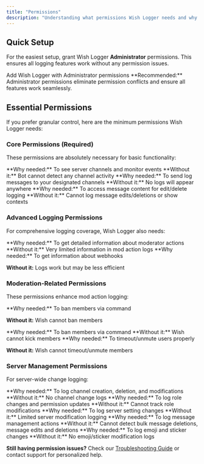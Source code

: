 ```yaml
---
title: "Permissions"
description: "Understanding what permissions Wish Logger needs and why it needs them to provide comprehensive logging for your Discord server."
---
```


## Quick Setup

For the easiest setup, grant Wish Logger **Administrator** permissions. This ensures all logging features work without any permission issues.

<Card title="Invite with Admin" icon="shield-check" color="#22c55e" horizontal href="https://discord.com/oauth2/authorize?client_id=1308500301791105044&permissions=8&scope=bot">
  Add Wish Logger with Administrator permissions
</Card>

<Tip>
  **Recommended:** Administrator permissions eliminate permission conflicts and ensure all features work seamlessly.
</Tip>

## Essential Permissions

If you prefer granular control, here are the minimum permissions Wish Logger needs:

### Core Permissions (Required)

These permissions are absolutely necessary for basic functionality:

<Card title="View Channels" icon="eye">
  **Why needed:** To see server channels and monitor events
  **Without it:** Bot cannot detect any channel activity
</Card>

<Card title="Send Messages" icon="message">
  **Why needed:** To send log messages to your designated channels
  **Without it:** No logs will appear anywhere
</Card>

<Card title="Read Message History" icon="clock">
  **Why needed:** To access message content for edit/delete logging
  **Without it:** Cannot log message edits/deletions or show contexts
</Card>

### Advanced Logging Permissions

For comprehensive logging coverage, Wish Logger also needs:

<Card title="View Audit Log" icon="scroll">
  **Why needed:** To get detailed information about moderator actions
  **Without it:** Very limited information in mod action logs
</Card>

<Card title="Manage Webhooks" icon="webhook">
  **Why needed:** To get information about webhooks

  **Without it:** Logs work but may be less efficient
</Card>

### Moderation-Related Permissions

These permissions enhance mod action logging:

<Card title="Ban Members" icon="hammer">
  **Why needed:** To ban members via command

  **Without it:** Wish cannot ban members
</Card>

<Card title="Kick Members" icon="user-clock">
  **Why needed:** To ban members via command
  **Without it:** Wish cannot kick members
</Card>

<Card title="Moderate Members" icon="shield">
  **Why needed:** To timeout/unmute users properly 

  **Without it:** Wish cannot timeout/unmute members
</Card>

### Server Management Permissions

For server-wide change logging:

<Card title="Manage Channels" icon="hashtag">
  **Why needed:** To log channel creation, deletion, and modifications
  **Without it:** No channel change logs
</Card>

<Card title="Manage Roles" icon="crown">
  **Why needed:** To log role changes and permission updates
  **Without it:** Cannot track role modifications
</Card>

<Card title="Manage Guild" icon="server">
  **Why needed:** To log server setting changes
  **Without it:** Limited server modification logging
</Card>

<Card title="Manage Messages" icon="message">
  **Why needed:** To log message management actions
  **Without it:** Cannot detect bulk message deletions, message edits and deletions
</Card>

<Card title="Manage Emojis and Stickers" icon="icons">
  **Why needed:** To log emoji and sticker changes
  **Without it:** No emoji/sticker modification logs
</Card>


**Still having permission issues?** Check our [Troubleshooting Guide](/general/debugging) or contact support for personalized help.